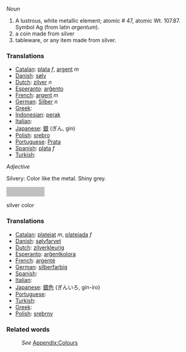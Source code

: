 ''Noun''

# A lustrous, white metallic element; atomic # 47, atomic Wt. 107.87. Symbol Ag (from latin ''argentum'').
# a coin made from silver
# tableware, or any item made from silver.


===Translations===

* [[Catalan]]: [[plata]] ''f'', [[argent]] ''m''
* [[Danish]]: [[sølv]]
* [[Dutch]]: [[zilver]] ''n''
* [[Esperanto]]: [[arĝento]]
* [[French]]: [[argent]] ''m''
* [[German]]: [[Silber]] ''n''
* [[Greek]]: [[]]
* [[Indonesian]]: [[perak]]
* [[Italian]]: [[]]
* [[Japanese]]: [[銀]] (ぎん, gin)
* [[Polish]]: [[srebro]]
* [[Portuguese]]: [[Prata]]
* [[Spanish]]: [[plata]] ''f''
* [[Turkish]]: [[]]


''Adjective''

Silvery: Color like the metal. Shiny grey.

<div style="background-color:#C0C0C0; width:100px; height:25px;text-align:center">&nbsp;</div>silver color
===Translations===

* [[Catalan]]: [[platejat]] ''m'', [[platejada]] ''f''
* [[Danish]]: [[sølvfarvet]]
* [[Dutch]]: [[zilverkleurig]]
* [[Esperanto]]: [[arĝentkolora]]
* [[French]]: [[argenté]]
* [[German]]: [[silberfarbig]]
* [[Spanish]]: [[]]
* [[Italian]]: [[]]
* [[Japanese]]: [[銀色]] (ぎんいろ, gin-iro)
* [[Portuguese]]: [[]]
* [[Turkish]]: [[]]
* [[Greek]]: [[]]
* [[Polish]]: [[srebrny]]

===Related words===
:''See'' [[Wiktionary_Appendix:Colours|Appendix:Colours]]